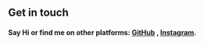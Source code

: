 ## Get in touch

#### Say **Hi** or find me on other platforms: **[GitHub](https://github.com/vasusgautam "GitHub Profile of vsg")** ,  **[Instagram](https://www.instagram.com/v__s__g__/ "Instagram Profile of vsg")**.
 

